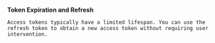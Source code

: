 ****Token Expiration and Refresh****
    
    Access tokens typically have a limited lifespan. You can use the refresh token to obtain a new access token without requiring user intervention.
    